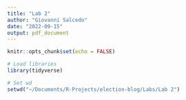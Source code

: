 ```yaml
---
title: "Lab 2"
author: "Giovanni Salcedo"
date: "2022-09-15"
output: pdf_document
---
```


```r
knitr::opts_chunk$set(echo = FALSE)

# Load libraries
library(tidyverse)

# Set wd
setwd("~/Documents/R-Projects/election-blog/Labs/Lab 2")
```

```r

```

